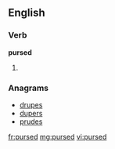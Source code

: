 ==English==

===Verb===
'''pursed'''

# {{past of|purse}}

===Anagrams===
* [[drupes#English|drupes]]
* [[dupers#English|dupers]]
* [[prudes#English|prudes]]

[[fr:pursed]]
[[mg:pursed]]
[[vi:pursed]]